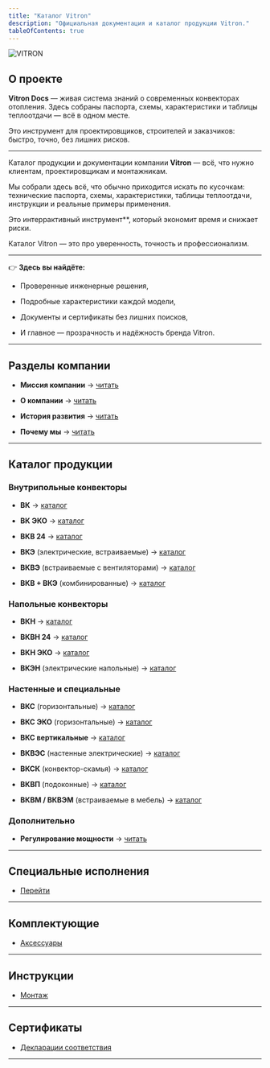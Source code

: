 ```yaml
---
title: "Каталог Vitron"
description: "Официальная документация и каталог продукции Vitron."
tableOfContents: true
---
```



<div className="twocol">
  <div>
    <img
      src="https://docs.wilma.ru/images/logo-2026.webp"
      alt="VITRON"
      style={{ width: '200px', height: 'auto' }}
    />
  </div>
  <div>
    <h2>О проекте</h2>
    <p><strong>Vitron Docs</strong> — живая система знаний о современных конвекторах отопления. Здесь собраны паспорта, схемы, характеристики и таблицы теплоотдачи — всё в одном месте.</p>
    <p>Это инструмент для проектировщиков, строителей и заказчиков: быстро, точно, без лишних рисков.</p>
  </div>
</div>


---  

Каталог продукции и документации компании **Vitron** — всё, что нужно клиентам, проектировщикам и монтажникам.



Мы собрали здесь всё, что обычно приходится искать по кусочкам: технические паспорта, схемы, характеристики, таблицы теплоотдачи, инструкции и реальные примеры применения.  

Это интеррактивный инструмент**, который экономит время и снижает риски.  

Каталог Vitron — это про уверенность, точность и профессионализм.  

---


👉 **Здесь вы найдёте:**

- Проверенные инженерные решения,  

- Подробные характеристики каждой модели,  

- Документы и сертификаты без лишних поисков,  

- И главное — прозрачность и надёжность бренда Vitron.
  

---

  

## Разделы компании

  

- **Миссия компании** → [читать](missiya-kompanii)

- **О компании** → [читать](o-kompanii)

- **История развития** → [читать](istoriya-kompanii)

- **Почему мы** → [читать](pochemu-my)

  

---

  

## Каталог продукции

  

### Внутрипольные конвекторы

- **ВК** → [каталог](katalog/vk)

- **ВК ЭКО** → [каталог](katalog/vk-eko)

- **ВКВ 24** → [каталог](katalog/vkv24)

- **ВКЭ** (электрические, встраиваемые) → [каталог](katalog/vke)

- **ВКВЭ** (встраиваемые с вентиляторами) → [каталог](katalog/vkve)

- **ВКВ + ВКЭ** (комбинированные) → [каталог](katalog/vkv-vke)

  

### Напольные конвекторы

- **ВКН** → [каталог](katalog/vkn)

- **ВКВН 24** → [каталог](katalog/vkvn)

- **ВКН ЭКО** → [каталог](katalog/vkn-eco)

- **ВКЭН** (электрические напольные) → [каталог](katalog/vken)

  

### Настенные и специальные

- **ВКС** (горизонтальные) → [каталог](katalog/vks)  

- **ВКС ЭКО** (горизонтальные) → [каталог](katalog/vks-eco)  

- **ВКС вертикальные** → [каталог](katalog/vks-vert)  

- **ВКВЭС** (настенные электрические) → [каталог](katalog/vkves)  

- **ВКСК** (конвектор-скамья) → [каталог](katalog/vksk)  

- **ВКВП** (подоконные) → [каталог](katalog/vkvp)  

- **ВКВМ / ВКВЭМ** (встраиваемые в мебель) → [каталог](katalog/vkvm)  

  

### Дополнительно

- **Регулирование мощности** → [читать](katalog/regulirovanie)

  

---

  

## Специальные исполнения

- [Перейти](spetsialnye-ispolneniya/spec)

  

---

  

## Комплектующие

- [Аксессуары](komplektuyushchie/aksessuary)

  

---

  

## Инструкции

- [Монтаж](instrukcii/montazh)

  

---

  

## Сертификаты

- [Декларации соответствия](sertifikaty/deklaratsii)

  

---
